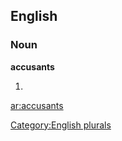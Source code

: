 ==English==

===Noun===
'''accusants'''

# {{plural of|[[accusant]]}}

[[Category:English plurals]]

[[ar:accusants]]